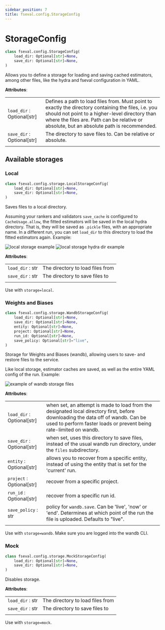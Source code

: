 ```yaml
---
sidebar_position: 7
title: fseval.config.StorageConfig
---
```


# StorageConfig

<!-- Docusaurus -->

<!-- fseval -->


```python
class fseval.config.StorageConfig(
    load_dir: Optional[str]=None,
    save_dir: Optional[str]=None,
)
```

Allows you to define a storage for loading and saving cached estimators, among other
files, like the hydra and fseval configuration in YAML.

**Attributes**:

| | |
|---|---|
| `load_dir` : Optional[str] | Defines a path to load files from. Must point to exactly the directory containing the files, i.e. you should not point to a higher-level directory than where the files are. Path can be relative or absolute, but an absolute path is recommended. |
| `save_dir` : Optional[str] | The directory to save files to. Can be relative or absolute. |
| | |

## Available storages



### Local
```python
class fseval.config.storage.LocalStorageConfig(
    load_dir: Optional[str]=None, 
    save_dir: Optional[str]=None,
)
```

Saves files to a local directory.

Assuming your rankers and validators `save_cache` is configured to `CacheUsage.allow`, the fitted estimators will be saved in the local hydra directory. That is, they will be saved as `.pickle` files, with an appropriate name. In a different run, you can set `load_dir` to this directory to load the fitted estimators again. Example:

![local storage example](/img/storage/local.png)
![local storage hydra dir example](/img/storage/local_hydra_dir.png)


**Attributes**:

| | |
|---|---|
| `load_dir` : str | The directory to load files from |
| `save_dir` : str | The directory to save files to |
| | |


Use with `storage=local`.


### Weights and Biases
```python
class fseval.config.storage.WandbStorageConfig(
    load_dir: Optional[str]=None, 
    save_dir: Optional[str]=None, 
    entity: Optional[str]=None, 
    project: Optional[str]=None, 
    run_id: Optional[str]=None, 
    save_policy: Optional[str]="live",
)
```

Storage for Weights and Biases (wandb), allowing users to save- and restore files to the service.

Like local storage, estimator caches are saved, as well as the entire YAML config of the run. Example:

![example of wandb storage files](/img/storage/wandb.png)


**Attributes**:

| | |
|---|---|
| `load_dir` : Optional[str] | when set, an attempt is made to load from the designated local directory first, before downloading the data off of wandb. Can be used to perform faster loads or prevent being rate-limited on wandb. |
| `save_dir` : Optional[str] | when set, uses this directory to save files, instead of the usual wandb run directory, under the `files` subdirectory. |
| `entity` : Optional[str] | allows you to recover from a specific entity, instead of using the entity that is set for the 'current' run. |
| `project` : Optional[str] | recover from a specific project. |
| `run_id` : Optional[str] | recover from a specific run id. |
| `save_policy` : str | policy for `wandb.save`. Can be 'live', 'now' or 'end'. Determines at which point of the run the file is uploaded. Defaults to "live". |
| | |

Use with `storage=wandb`. Make sure you are logged into the wandb CLI.

### Mock
```python
class fseval.config.storage.MockStorageConfig(
    load_dir: Optional[str]=None, 
    save_dir: Optional[str]=None,
)
```

Disables storage.

**Attributes**:

| | |
|---|---|
| `load_dir` : str | The directory to load files from |
| `save_dir` : str | The directory to save files to |
| | |


Use with `storage=mock`.